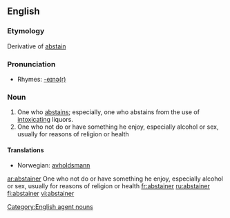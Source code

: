 ==English==

===Etymology===
Derivative of [[abstain]]

===Pronunciation===
* Rhymes: [[Rhymes:English:-eɪnə(r)|-eɪnə(r)]]

===Noun===
{{en-noun}}

# One who [[abstains]]; especially, one who abstains from the use of [[intoxicating]] liquors.
# One who not do or have something he enjoy, especially alcohol or sex, usually for reasons of religion or health
====Translations====
* Norwegian: [[avholdsmann]] {{c}}

[[Category:English agent nouns]]

[[ar:abstainer]] 
One who not do or have something he enjoy, especially alcohol or sex, usually for reasons of religion or health
[[fr:abstainer]]
[[ru:abstainer]]
[[fi:abstainer]]
[[vi:abstainer]]